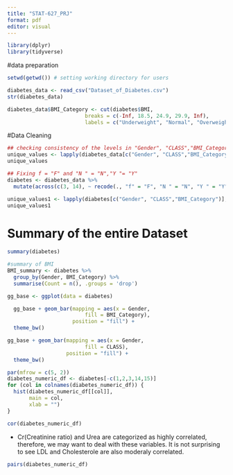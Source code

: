 ```yaml
---
title: "STAT-627_PRJ"
format: pdf
editor: visual
---
```


```r
library(dplyr)
library(tidyverse)
```

#data preparation

```r
setwd(getwd()) # setting working directory for users

diabetes_data <- read_csv("Dataset_of_Diabetes.csv")
str(diabetes_data)

diabetes_data$BMI_Category <- cut(diabetes$BMI,
                         breaks = c(-Inf, 18.5, 24.9, 29.9, Inf),
                         labels = c("Underweight", "Normal", "Overweight", "Obese"))

```

#Data Cleaning
```r
## checking consistency of the levels in "Gender", "CLASS","BMI_Category"
unique_values <- lapply(diabetes_data[c("Gender", "CLASS","BMI_Category")], unique)
unique_values

## Fixing f = "F" and "N " = "N","Y "= "Y"
diabetes <- diabetes_data %>%
  mutate(across(c(3, 14), ~ recode(., "f" = "F", "N " = "N", "Y " = "Y")))

unique_values1 <- lapply(diabetes[c("Gender", "CLASS","BMI_Category")], unique)
unique_values1
```

# Summary of the entire Dataset
```r
summary(diabetes)
```

```r
#summary of BMI
BMI_summary <- diabetes %>%
  group_by(Gender, BMI_Category) %>%
  summarise(Count = n(), .groups = 'drop')
```

```r
gg_base <- ggplot(data = diabetes) 

  gg_base + geom_bar(mapping = aes(x = Gender,
                         fill = BMI_Category),
                     position = "fill") +
  theme_bw()
```

```r
gg_base + geom_bar(mapping = aes(x = Gender,
                         fill = CLASS),
                   position = "fill") +
  theme_bw()
```


```r
par(mfrow = c(5, 2))
diabetes_numeric_df <- diabetes[-c(1,2,3,14,15)]
for (col in colnames(diabetes_numeric_df)) {
  hist(diabetes_numeric_df[[col]], 
       main = col, 
       xlab = "")
}
```

```r
cor(diabetes_numeric_df)
```
- Cr(Creatinine ratio) and Urea are categorized as highly correlated, therefore, we may want to deal with these variables. It is not surprising to see LDL and Cholesterole are also moderaly correlated.


```r
pairs(diabetes_numeric_df)
```

```r
```

